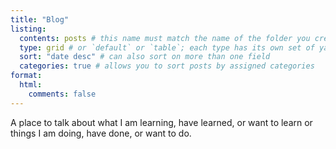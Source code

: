 ```yaml
---
title: "Blog"
listing: 
  contents: posts # this name must match the name of the folder you created in step #1; here, all Quarto docs in the `posts` directory will be included on your listing page
  type: grid # or `default` or `table`; each type has its own set of yaml options to include
  sort: "date desc" # can also sort on more than one field
  categories: true # allows you to sort posts by assigned categories 
format:
  html: 
    comments: false
---
```


A place to talk about what I am learning, have learned, or want to learn or things I am doing, have done, or want to do.
